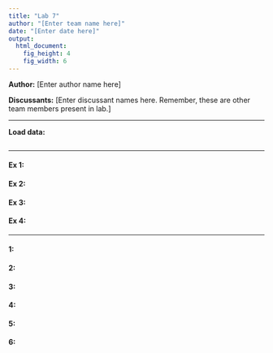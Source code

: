 ```yaml
---
title: "Lab 7"
author: "[Enter team name here]"
date: "[Enter date here]"
output:
  html_document:
    fig_height: 4
    fig_width: 6
---
```


**Author:** [Enter author name here]

**Discussants:** [Enter discussant names here. Remember, these are other team members present in lab.]

* * *

**Load data:**
```r

```

* * *

#### Ex 1:

#### Ex 2:

#### Ex 3:

#### Ex 4:

* * *

#### 1:

#### 2:

#### 3: 

#### 4:

#### 5:

#### 6:
